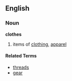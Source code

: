 ==English==
===Noun===
'''clothes'''

#items of [[clothing]], [[apparel]]

====Related Terms====
*[[threads]]
*[[gear]]